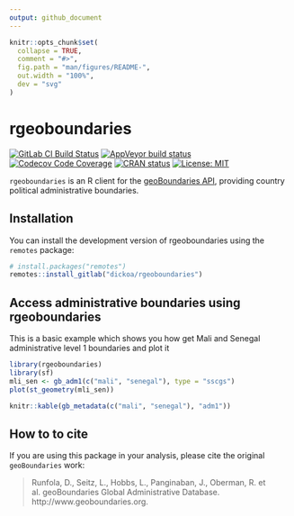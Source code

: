 ```yaml
---
output: github_document
---
```


<!-- README.md is generated from README.Rmd. Please edit that file -->

```r
knitr::opts_chunk$set(
  collapse = TRUE,
  comment = "#>",
  fig.path = "man/figures/README-",
  out.width = "100%",
  dev = "svg"
)
```

# rgeoboundaries

<!-- badges: start -->

[![GitLab CI Build Status](https://gitlab.com/dickoa/rgeoboundaries/badges/master/pipeline.svg)](https://gitlab.com/dickoa/rgeoboundaries/pipelines)
[![AppVeyor build status](https://ci.appveyor.com/api/projects/status/gitlab/dickoa/rgeoboundaries?branch=master&svg=true)](https://ci.appveyor.com/project/dickoa/rgeoboundaries)
[![Codecov Code Coverage](https://codecov.io/gl/dickoa/rgeoboundaries/branch/master/graph/badge.svg)](https://codecov.io/gl/dickoa/rgeoboundaries)
[![CRAN status](https://www.r-pkg.org/badges/version/rgeoboundaries)](https://cran.r-project.org/package=rgeoboundaries)
[![License: MIT](https://img.shields.io/badge/License-MIT-yellow.svg)](https://opensource.org/licenses/MIT)

`rgeoboundaries` is an R client for the [geoBoundaries API](https://www.geoboundaries.org/), providing country political administrative boundaries.

<!-- badges: end -->

## Installation

You can install the development  version of rgeoboundaries using the `remotes` package:

``` r
# install.packages("remotes")
remotes::install_gitlab("dickoa/rgeoboundaries")
```

## Access administrative boundaries using rgeoboundaries

This is a basic example which shows you how get Mali and Senegal administrative level 1 boundaries and plot it

```r
library(rgeoboundaries)
library(sf)
mli_sen <- gb_adm1(c("mali", "senegal"), type = "sscgs")
plot(st_geometry(mli_sen))
```

```r
knitr::kable(gb_metadata(c("mali", "senegal"), "adm1"))
```

## How to to cite

If you are using this package in your analysis, please cite the original `geoBoundaries` work:

> Runfola, D., Seitz, L., Hobbs, L., Panginaban, J., Oberman, R. et al. geoBoundaries Global Administrative Database. http://www.geoboundaries.org.